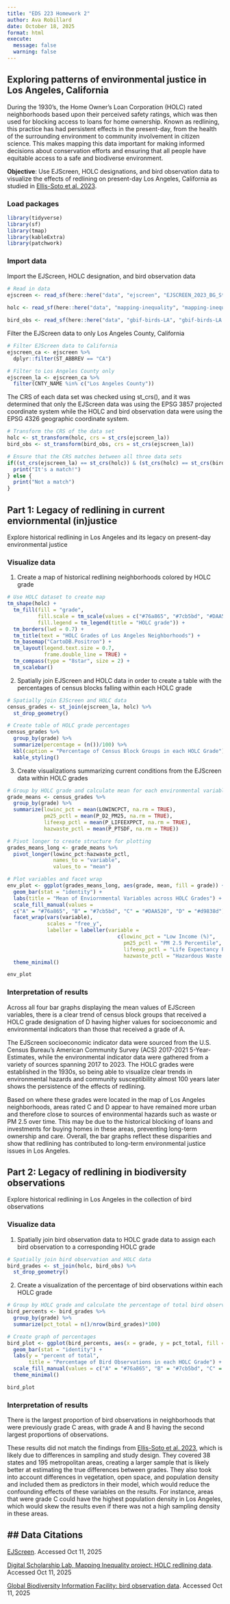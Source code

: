 ```yaml
---
title: "EDS 223 Homework 2"
author: Ava Robillard
date: October 18, 2025
format: html
execute:
  message: false
  warning: false
---
```


## Exploring patterns of environmental justice in Los Angeles, California

During the 1930's, the Home Owner's Loan Corporation (HOLC) rated neighborhoods based upon their perceived safety ratings, which was then used for blocking access to loans for home ownership. Known as redlining, this practice has had persistent effects in the present-day, from the health of the surrounding environment to community involvement in citizen science. This makes mapping this data important for making informed decisions about conservation efforts and ensuring that all people have equitable access to a safe and biodiverse environment.

**Objective**: Use EJScreen, HOLC designations, and bird observation data to visualize the effects of redlining on present-day Los Angeles, California as studied in [Ellis-Soto et al. 2023](https://ecoevorxiv.org/repository/view/3736/).

### Load packages
```r
library(tidyverse)
library(sf)
library(tmap)
library(kableExtra)
library(patchwork)
```

### Import data
Import the EJScreen, HOLC designation, and bird observation data
```r
# Read in data
ejscreen <- read_sf(here::here("data", "ejscreen", "EJSCREEN_2023_BG_StatePct_with_AS_CNMI_GU_VI.gdb")) 
  
holc <- read_sf(here::here("data", "mapping-inequality", "mapping-inequality-los-angeles.json"))

bird_obs <- read_sf(here::here("data", "gbif-birds-LA", "gbif-birds-LA.shp"))
```

Filter the EJScreen data to only Los Angeles County, California
```r
# Filter EJScreen data to California
ejscreen_ca <- ejscreen %>%
  dplyr::filter(ST_ABBREV == "CA") 

# Filter to Los Angeles County only
ejscreen_la <- ejscreen_ca %>%
  filter(CNTY_NAME %in% c("Los Angeles County")) 
```

The CRS of each data set was checked using st_crs(), and it was determined that only the EJScreen data was using the EPSG 3857 projected coordinate system while the HOLC and bird observation data were using the EPSG 4326 geographic coordinate system.
```r
# Transform the CRS of the data set
holc <- st_transform(holc, crs = st_crs(ejscreen_la))
bird_obs <- st_transform(bird_obs, crs = st_crs(ejscreen_la))

# Ensure that the CRS matches between all three data sets
if((st_crs(ejscreen_la) == st_crs(holc)) & (st_crs(holc) == st_crs(bird_obs))){
  print("It's a match!")
} else {
  print("Not a match")
}
```

## Part 1: Legacy of redlining in current enviornmental (in)justice
Explore historical redlining in Los Angeles and its legacy on present-day environmental justice

### Visualize data
1. Create a map of historical redlining neighborhoods colored by HOLC grade
```r
# Use HOLC dataset to create map
tm_shape(holc) +
  tm_fill(fill = "grade",
          fill.scale = tm_scale(values = c("#76a865", "#7cb5bd", "#DAA520", "#d9838d")),
          fill.legend = tm_legend(title = "HOLC grade")) +
  tm_borders(lwd = 0.7) +
  tm_title(text = "HOLC Grades of Los Angeles Neighborhoods") +
  tm_basemap("CartoDB.Positron") +
  tm_layout(legend.text.size = 0.7,
            frame.double_line = TRUE) +
  tm_compass(type = "8star", size = 2) +
  tm_scalebar() 
```

2. Spatially join EJScreen and HOLC data in order to create a table with the percentages of census blocks falling within each HOLC grade 
```r
# Spatially join EJScreen and HOLC data
census_grades <- st_join(ejscreen_la, holc) %>% 
  st_drop_geometry()

# Create table of HOLC grade percentages
census_grades %>% 
  group_by(grade) %>% 
  summarize(percentage = (n())/100) %>% 
  kbl(caption = "Percentage of Census Block Groups in each HOLC Grade") %>% 
  kable_styling()
```
 

3. Create visualizations summarizing current conditions from the EJScreen data 
within HOLC grades
```r
# Group by HOLC grade and calculate mean for each environmental variable 
grade_means <- census_grades %>% 
  group_by(grade) %>% 
  summarize(lowinc_pct = mean(LOWINCPCT, na.rm = TRUE),
            pm25_pctl = mean(P_D2_PM25, na.rm = TRUE),
            lifeexp_pctl = mean(P_LIFEEXPPCT, na.rm = TRUE),
            hazwaste_pctl = mean(P_PTSDF, na.rm = TRUE)) 

# Pivot longer to create structure for plotting
grades_means_long <- grade_means %>% 
  pivot_longer(lowinc_pct:hazwaste_pctl,
               names_to = "variable",
               values_to = "mean")

# Plot variables and facet wrap
env_plot <- ggplot(grades_means_long, aes(grade, mean, fill = grade)) +
  geom_bar(stat = "identity") +
  labs(title = "Mean of Enviornmental Variables across HOLC Grades") +
  scale_fill_manual(values = 
  c("A" = "#76a865", "B" = "#7cb5bd", "C" = "#DAA520", "D" = "#d9838d")) +
  facet_wrap(vars(variable),
             scales = "free_y",
             labeller = labeller(variable = 
                                    c(lowinc_pct = "Low Income (%)",
                                      pm25_pctl = "PM 2.5 Percentile",
                                      lifeexp_pctl = "Life Expectancy Percentile",
                                      hazwaste_pctl = "Hazardous Waste Proximity Percentile"))) +
  theme_minimal()

env_plot
```

### Interpretation of results

Across all four bar graphs displaying the mean values of EJScreen variables, there is a clear trend of census block groups that received a HOLC grade designation of D having higher values for socioeconomic and environmental indicators than those that received a grade of A.

The EJScreen socioeconomic indicator data were sourced from the U.S. Census Bureau's American Community Survey (ACS) 2017-2021 5-Year-Estimates, while the environmental indicator data were gathered from a variety of sources spanning 2017 to 2023. The HOLC grades were established in the 1930s, so being able to visualize clear trends in environmental hazards and community susceptibility almost 100 years later shows the persistence of the effects of redlining. 

Based on where these grades were located in the map of Los Angeles neighborhoods, areas rated C and D appear to have remained more urban and therefore close to sources of environmental hazards such as waste or PM 2.5 over time. This may be due to the historical blocking of loans and investments for buying homes in these areas, preventing long-term ownership and care. Overall, the bar graphs reflect these disparities and show that redlining has contributed to long-term environmental justice issues in Los Angeles.


## Part 2: Legacy of redlining in biodiversity observations
Explore historical redlining in Los Angeles in the collection of bird observations

### Visualize data

1. Spatially join bird observation data to HOLC grade data to assign each bird observation to a corresponding HOLC grade
```r
# Spatially join bird observation and HOLC data
bird_grades <- st_join(holc, bird_obs) %>% 
  st_drop_geometry()
```

2. Create a visualization of the percentage of bird observations within each HOLC grade
```r
# Group by HOLC grade and calculate the percentage of total bird observations 
bird_percents <- bird_grades %>% 
  group_by(grade) %>% 
  summarize(pct_total = n()/nrow(bird_grades)*100)

# Create graph of percentages
bird_plot <- ggplot(bird_percents, aes(x = grade, y = pct_total, fill = grade)) +
  geom_bar(stat = "identity") +
  labs(y = "percent of total",
       title = "Percentage of Bird Observations in each HOLC Grade") +
  scale_fill_manual(values = c("A" = "#76a865", "B" = "#7cb5bd", "C" = "#DAA520", "D" = "#d9838d")) +
  theme_minimal()

bird_plot
```

### Interpretation of results

There is the largest proportion of bird observations in neighborhoods that were previously grade C areas, with grade A and B having the second largest proportions of observations.

These results did not match the findings from [Ellis-Soto et al. 2023](https://ecoevorxiv.org/repository/view/3736/), which is likely due to differences in sampling and study design. They covered 38 states and 195 metropolitan areas, creating a larger sample that is likely better at estimating the true differences between grades. They also took into account differences in vegetation, open space, and population density and included them as predictors in their model, which would reduce the confounding effects of these variables on the results. For instance, areas that were grade C could have the highest population density in Los Angeles, which would skew the results even if there was not a high sampling density in these areas.

## Data Citations 
---
[EJScreen](https://pedp-ejscreen.azurewebsites.net/). Accessed Oct 11, 2025

[Digital Scholarship Lab, Mapping Inequality project: HOLC redlining data](https://dsl.richmond.edu/panorama/redlining/data). Accessed Oct 11, 2025

[Global Biodiversity Information Facility: bird observation data](https://www.gbif.org/). Accessed Oct 11, 2025
